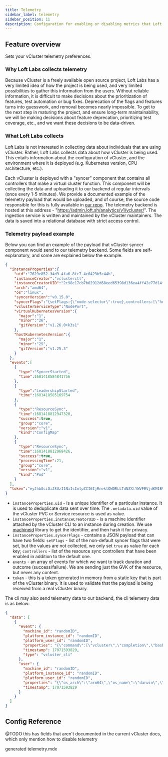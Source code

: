 ```yaml
---
title: Telemetry
sidebar_label: telemetry
sidebar_position: 11
description: Configuration for enabling or disabling metrics that Loft Labs collects.
---
```



## Feature overview

Sets your vCluster telemetry preferences.

### Why Loft Labs collects telemetry

Because vCluster is a freely available open source project, Loft Labs has a very limited idea of how the project is being used, and very limited possibilities to gather this information from the users. Without reliable information, it is difficult to make decisions about the prioritization of features, test automation or bug fixes. Deprecation of the flags and features turns into guesswork, and removal becomes nearly impossible.
To get to the next step in maturing the project, and ensure long-term maintainability, we will be making decisions about feature deprecation, prioritizing test coverage, etc., and we want these decisions to be data-driven.

### What Loft Labs collects

Loft Labs is not interested in collecting data about individuals that are using vCluster. Rather, Loft Labs collects data about how vCluster is being used. This entails information about the configuration of vCluster, and the environment where it is deployed (e.g. Kubernetes version, CPU architecture, etc.).

Each vCluster is deployed with a "syncer" component that contains all controllers that make a virtual cluster function. This component will be collecting the data and uploading it to our backend at regular intervals (once every 1-5 minutes). We provide a documented example of the telemetry payload that would be uploaded, and of course, the source code responsible for this is fully available in [our repo](https://github.com/loft-sh/vcluster). The telemetry backend is hosted at this address - "https://admin.loft.sh/analytics/v1/vcluster/". The ingestion service is written and maintained by the vCluster maintainers. The data is saved into a relational database with strict access control.

### Telemetry payload example

Below you can find an example of the payload that vCluster syncer component would send to our telemetry backend. Some fields are self-explanatory, and some are explained below the example.

```json
{
  "instanceProperties":{
    "uid":"7629e852-34d9-4fa6-8fc7-4c0423b5c44b",
    "instanceCreator":"vclusterctl",
    "instanceCreatorUID":"2c98c17cb7b02912d68eed65398d136ea4ff42e77d14f48a4d383420f8eada44",
    "arch":"amd64",
    "os":"linux",
    "syncerVersion":"v0.15.0",
    "syncerFlags":"{setFlags:{\"node-selector\":true},controllers:[\"hoststorageclasses\"]}",
    "vclusterServiceType":"NodePort",
    "virtualKubernetesVersion":{
      "major":"1",
      "minor":"26",
      "gitVersion":"v1.26.0+k3s1"
    },
    "hostKubernetesVersion":{
      "major":"1",
      "minor":"25",
      "gitVersion":"v1.25.3"
    }
  },
  "events":[
    {
      "type":"SyncerStarted",
      "time":1681418584841756
    },
    {
      "type":"LeadershipStarted",
      "time":1681418585169754
    },
    {
      "type":"ResourceSync",
      "time":1681418812947320,
      "success":true,
      "group":"core",
      "version":"v1",
      "kind":"ConfigMap"
    },
    {
      "type":"ResourceSync",
      "time":1681418812968426,
      "success":true,
      "processingTime":21,
      "group":"core",
      "version":"v1",
      "kind":"Pod"
    }
  ],
  "token":"eyJhbGciOiJSUzI1NiIsImtpZCI6IjRnektQWDRLLTdNZXlYWVFRVjdKM1BVUnhHRTdOVW1UazIyeGphcVRmdlUifQ.eyJpc3MiOiJ2Y2x1c3Rlci10ZWxlbWV0cnkifQ.WEh-8EfCpB1mW24s-jLW1vkcgLzTo6UArxgL03A650BnHv5aUY-C-BcR_sdOoMJIGZifdTImYwWIZYBPD232odlOiVijKGH3CMRPH9gblzUeRkBO1Qdl_qq7pIjEIWiQ4y6-H02u3nFtXBWmdq77rF32pxtzonvknFPKCvdoICP773wiJk_Tvofno0GnMxWLuojqahZdTjo15ww4kB5BnZZoT7UrhyPRFYD6fAL1YJq8WLi0GSKN2hoeC5EpcvLzmCfV3qUd_3PmHTIvvUJdTvjDfTUjI7aQfn1XsPz_GfRCsv18LNmTd2PqYbOaIZP7GeJ5l63pNp0IDKNgjtnjdl6bPgtoV21cZjZ4iVd2ODjUiTBUtFTT8QxXPA6_fuX1ZCpnAEppfELopkrFKD0F9RQFZW8BVWiaKLiULy3AgfaOUYOTlt0-j52JXW7gbNXhdIgWvt5r99a7DUAd8yo76SJBxMA3WQfSs43SeppM_iegVAa13ZUSKsiyNWUZ84SXtT1nlma93JZPchtdNKpgQIWiKC9MrNf3DiibBLHln3DE21XMVzn7CEuFiNLy4zl088Kg3Ue3KJiJBvWWFBN1kf-5xq1BN9lfVzwbaRW_mF2zcKz5sXe8J5wbiFzWOuCTWu24XPUUVj4aW_SkTeag80iMqFtrSAt63diQ6s9gm9g"
}
```

- `instanceProperties.uid` - is a unique identifier of a particular instance. It is used to deduplicate data sent over time. The `.metadata.uid` value of the vCluster PVC or Service resource is used as value.
- `instanceProperties.instanceCreatorUID` - is a machine identifier attached by the vCluster CLI to an instance during creation. We use [machineid](https://github.com/denisbrodbeck/machineid) library to get the identifier, and then hash it for privacy.
- `instanceProperties.syncerFlags` - contains a JSON payload that can have two fields: `setFlags` - list of the non-default syncer flags that were set, but the values are not collected, we only set `true` as value for each key; `controllers` - list of the resource sync controllers that have been enabled in addition to the default one.
- `events` - an array of events for which we want to track duration and outcome (success/failure). We are sending just the GVK of the resource, but never any content.
- `token` - this is a token generated in memory from a static key that is part of the vCluster binary. It is used to validate that the payload is being received from a real vCluster binary.

The cli may also send telemetry data to our backend, the cli telemetry data is as below:

```json
{
  "data": [
    {
      "event": {
        "machine_id": "randomID",
        "platform_instance_id": "randomID",
        "platform_user_id": "randomID",
        "properties": "{\"command\":[\"vcluster\",\"completion\",\"bash\"],\"version\":\"0.18.1\"}",
        "timestamp": 17071593829,
        "type": "vcluster_cli"
      },
      "user": {
        "machine_id": "randomID",
        "platform_instance_id": "randomID",
        "platform_user_id": "randomID",
        "properties": "{\"os_arch\":\"arm64\",\"os_name\":\"darwin\",\"timezone\":\"GMT\"}",
        "timestamp": 17071593829
      }
    }
  ]
}
```




## Config Reference

@TODO this has fields that aren't documented in the current vCluster docs, which only mention how to disable telemetry

generated telemetry.mdx

<Telemetry />